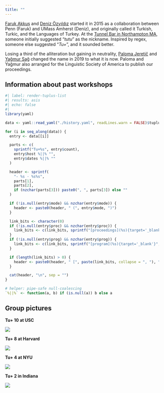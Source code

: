 ```yaml
---
title: ""
---
```



[Faruk Akkuş][fa] and [Deniz Özyıldız][do] started it in 2015 as a collaboration between Penn (Faruk) and UMass Amherst (Deniz), and originally called it Turkish, Turkic, and the Languages of Turkey. At the [Tunnel Bar in Northampton MA][tb], someone initially suggested "*tutu*" as the nickname. Inspired by regex, someone else suggested "*Tu+*", and it sounded better.

Losing a third of the alliteration but gaining in neutrality, [Paloma Jeretič][pj] and [Yağmur Sağ][ys] changed the name in 2019 to what it is now. Paloma and Yağmur also arranged for the Linguistic Society of America to publish our proceedings.


## Information about past workshops


```r
#| label: render-tuplus-list
#| results: asis
#| echo: false
#| 
library(yaml)

data <- yaml::read_yaml("./history.yaml", readLines.warn = FALSE)$tuplus

for (i in seq_along(data)) {
  entry <- data[[i]]

  parts <- c(
    sprintf("Tu+%s", entry$count),
    entry$host %||% "",
    entry$dates %||% ""
  )

  header <- sprintf(
    "- %s · %s%s",
    parts[1],
    parts[2],
    if (nzchar(parts[3])) paste0(", ", parts[3]) else ""
  )

  if (!is.null(entry$mode) && nzchar(entry$mode)) {
    header <- paste0(header, " (", entry$mode, ")")
  }

  link_bits <- character(0)
  if (!is.null(entry$proc) && nzchar(entry$proc)) {
    link_bits <- c(link_bits, sprintf("[proceedings](%s){target='_blank'}", entry$proc))
  }
  if (!is.null(entry$prog) && nzchar(entry$prog)) {
    link_bits <- c(link_bits, sprintf("[program](%s){target='_blank'}", entry$prog))
  }

  if (length(link_bits) > 0) {
    header <- paste0(header, " [", paste(link_bits, collapse = ", "), "]")
  }

  cat(header, "\n", sep = "")
}

# helper: pipe-safe null-coalescing
`%||%` <- function(a, b) if (is.null(a)) b else a

```




## Group pictures

**Tu+ 10 at USC**

![](./images/tu10.jpg)


**Tu+ 8 at Harvard**

![](./images/tu8.jpg)

**Tu+ 4 at NYU**

![](./images/tu4.jpg)

**Tu+ 2 in Indiana**

![](./images/tu2.jpg)




[fa]: https://farukakkus.wordpress.com
[do]: https://deniz.fr/
[tb]: https://maps.app.goo.gl/5i3pobsHsXnYADbb8
[pj]: https://web.sas.upenn.edu/paloma-jeretic/
[ys]: https://www.yagmursag.com